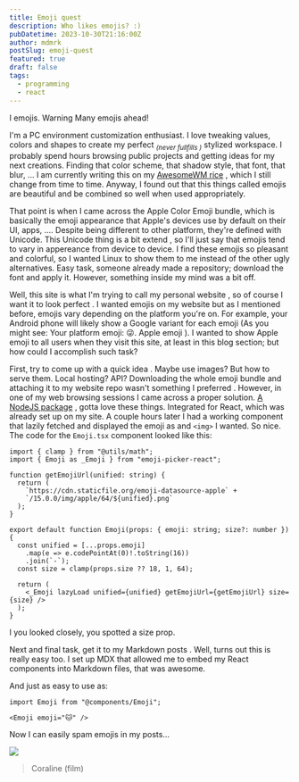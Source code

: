```yaml
---
title: Emoji quest
description: Who likes emojis? :)
pubDatetime: 2023-10-30T21:16:00Z
author: mdmrk
postSlug: emoji-quest
featured: true
draft: false
tags:
  - programming
  - react
---
```



I <Emoji emoji="💙" /> emojis. Warning <Emoji emoji="⚠️" /> Many emojis ahead!

I'm a PC environment customization enthusiast. I love tweaking values, colors <Emoji emoji="🎨" /> and shapes to create my perfect <sub>_(never fullfills <Emoji emoji="😵‍💫" />)_</sub> stylized workspace. I probably spend hours browsing public projects and getting ideas for my next creations. Finding that color scheme, that shadow style, that font, that blur, ... I am currently writing this on my [AwesomeWM rice](https://github.com/mdmrk/policromia) <Emoji emoji="🍙" />, which I still change from time to time. Anyway, I found out that this things called emojis <Emoji emoji="😄" /> are beautiful and be combined so well when used appropriately.

That point is when I came across the Apple <Emoji emoji="🍎" /> Color Emoji bundle, which is basically the emoji appearance that Apple's devices use by default on their UI, apps, .... Despite being different to other platform, they're defined with Unicode. This Unicode thing is a bit extend <Emoji emoji="🥸" />, so I'll just say that emojis tend to vary in appereance from device to device. I find these emojis so pleasant and colorful, so I wanted Linux to show them to me instead of the other ugly <Emoji emoji="🐽" /> alternatives. Easy task, someone already made a repository; download <Emoji emoji="📥" /> the font and apply it. However, something inside my mind <Emoji emoji="💆" /> was a bit off.

Well, this site is what I'm trying to call my personal website <Emoji emoji="🧘" />, so of course I want it to look perfect <Emoji emoji="✨" />. I wanted emojis on my website but as I mentioned before, emojis vary depending on the platform <Emoji emoji="📱" /> you're on. For example, your Android phone will likely show a Google variant for each emoji (As you might see: Your platform emoji: 😜. Apple emoji <Emoji emoji="😜" />). I wanted to show Apple emoji to all users when they visit this site, at least in this blog section; but how could I accomplish such task? <Emoji emoji="🤔" />

First, try to come up with a quick idea <Emoji emoji="💡" />. Maybe use images? But how to serve them. Local hosting? API? Downloading the whole emoji bundle and attaching it to my website repo wasn't something I preferred <Emoji emoji="🗯️" />. However, in one of my web browsing sessions I came across a proper solution. [A NodeJS package](https://www.npmjs.com/package/emoji-picker-react) <Emoji emoji="📦" />, gotta love these things. Integrated for React, which was already set up on my site. A couple hours later I had a working component that lazily fetched and displayed the emoji as and `<img>` I wanted. So nice. The code <Emoji emoji="⌨️" /> for the `Emoji.tsx` component looked like this:

```tsx
import { clamp } from "@utils/math";
import { Emoji as _Emoji } from "emoji-picker-react";

function getEmojiUrl(unified: string) {
  return (
    `https://cdn.staticfile.org/emoji-datasource-apple` +
    `/15.0.0/img/apple/64/${unified}.png`
  );
}

export default function Emoji(props: { emoji: string; size?: number }) {
  const unified = [...props.emoji]
    .map(e => e.codePointAt(0)!.toString(16))
    .join(`-`);
  const size = clamp(props.size ?? 18, 1, 64);

  return (
    <_Emoji lazyLoad unified={unified} getEmojiUrl={getEmojiUrl} size={size} />
  );
}
```

I you looked closely, you spotted a size <Emoji emoji="🐥" size={64}/> prop.

Next and final task, get it to my Markdown posts <Emoji emoji="📰" />. Well, turns out this is really easy <Emoji emoji="🥳" /> too. I set up MDX that allowed me to embed my React components into Markdown files, that was awesome.

And just as easy to use as:

```mdx
import Emoji from "@components/Emoji";

<Emoji emoji="🐱" />
```

Now I can easily spam emojis in my posts... <Emoji emoji="👹" />

![](/assets/blog/003/coraline-dad.gif)

> Coraline (film)
